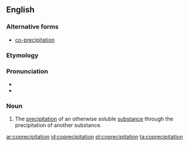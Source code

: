 ==English==

===Alternative forms===
* [[co-precipitation]]

===Etymology===
{{prefix|co|precipitation|lang=en}}

===Pronunciation===
* {{IPA|koʊpɹɪsɪpɪˈteɪʃən|lang=en}}
* {{rhymes|eɪʃən|lang=en}}

===Noun===
{{en-noun}}
{{wikipedia}}

# {{label|en|chemistry}} The [[precipitation]] of an otherwise soluble [[substance]] through the precipitation of another substance.

[[ar:coprecipitation]]
[[id:coprecipitation]]
[[pl:coprecipitation]]
[[ta:coprecipitation]]